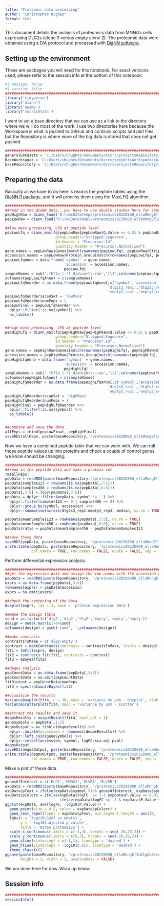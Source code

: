 ```yaml
---
title: "Proteomic data processing"
author: "Christopher Hughes"
format: html
---
```


This document details the analysis of proteomics data from MNNGa cells expressing DLG2s (clone 3 versus empty clone 2). The proteomic data were obtained using a DIA protocol and processed with [DiaNN software](https://github.com/vdemichev/DiaNN).

## Setting up the environment

These are packages you will need for this notebook. For exact versions used, please refer to the session info at the bottom of this notebook.

```r
#| message: false
#| warning: false
##########################################################################################
library('tidyverse')
library('diann')
library('DEqMS')
library('matrixStats')
```

I want to set a base directory that we can use as a link to the directory where we will do most of the work. I use two directories here because the Workspace is what is pushed to GitHub and contains scripts and plot files, but the Repository is where more of the big data is stored that does not get pushed.

```r
##########################################################################################
generalDatasets = 'C:/Users/chughes/Documents/bccrc/projectsRepository/generalDatasets'
baseWorkspace = 'C:/Users/chughes/Documents/bccrc/projectsWorkspace/sorensenLab/relatedToDlg2'
baseRepository = 'C:/Users/chughes/Documents/bccrc/projectsRepository/sorensenLab/relatedToDlg2'
```

## Preparing the data

Basically all we have to do here is read in the peptide tables using the [DiaNN R package](https://github.com/vdemichev/diann-rpackage), and it will process them using the MaxLFQ algorithm.

```r
##########################################################################################
##read in the diaNN data...you have to use double slashes here for some reason
pepHighRaw = diann_load('D:\\msDataTemp\\proteomics20220808_ellaMnngEf1aDlg2s3\\highMassAllReplicatesNoGrouping\\report.tsv')
pepLowRaw = diann_load('D:\\msDataTemp\\proteomics20220808_ellaMnngEf1aDlg2s3\\lowMassAllReplicatesNoGrouping\\report.tsv')

##low mass processing, LFQ at peptide level
pepLowLfq = diann_maxlfq(pepLowRaw[pepLowRaw$Q.Value <= 0.01 & pepLowRaw$Lib.PG.Q.Value <= 0.01 & pepLowRaw$Proteotypic == 1,], 
                       group.header="Stripped.Sequence", 
                       id.header = "Precursor.Id", 
                       quantity.header = "Precursor.Normalised")
gene.names = pepLowRaw$Genes[match(rownames(pepLowLfq), pepLowRaw$Stripped.Sequence)]
accession.names = pepLowRaw$Protein.Group[match(rownames(pepLowLfq), pepLowRaw$Stripped.Sequence)]
pepLowLfqAnno = data.frame('symbol' = gene.names,
                           'accession' = accession.names,
                           pepLowLfq)
sampleNames = sub('.*Ef1a_(.*)_diaLow+\\.raw','\\1',colnames(pepLowLfqAnno))
colnames(pepLowLfqAnno) = c(sampleNames)
pepLowLfqReorder = as.data.frame(pepLowLfqAnno[,c('symbol','accession',
                                               'dlg2s3_rep1','dlg2s3_rep2','dlg2s3_rep3',
                                               'empty2_rep1','empty2_rep2','empty2_rep3')])
pepLowLfqReorder$scanSet = 'lowMass'
pepLowLfqReorder$numPeps = 1
pepLowFinal = pepLowLfqReorder %>%
  dplyr::filter(!is.na(symbol)) %>%
  as_tibble()


##high mass processing, LFQ at peptide level
pepHighLfq = diann_maxlfq(pepHighRaw[pepHighRaw$Q.Value <= 0.01 & pepHighRaw$Lib.PG.Q.Value <= 0.01 & pepHighRaw$Proteotypic == 1,], 
                       group.header="Stripped.Sequence", 
                       id.header = "Precursor.Id", 
                       quantity.header = "Precursor.Normalised")
gene.names = pepHighRaw$Genes[match(rownames(pepHighLfq), pepHighRaw$Stripped.Sequence)]
accession.names = pepHighRaw$Protein.Group[match(rownames(pepHighLfq), pepHighRaw$Stripped.Sequence)]
pepHighLfqAnno = data.frame('symbol' = gene.names,
                           'accession' = accession.names,
                           pepHighLfq)
sampleNames = sub('.*Ef1a_(.*)_diaHigh+\\.raw','\\1',colnames(pepLowLfqAnno))
colnames(pepHighLfqAnno) = c(sampleNames)
pepHighLfqReorder = as.data.frame(pepHighLfqAnno[,c('symbol','accession',
                                               'dlg2s3_rep1','dlg2s3_rep2','dlg2s3_rep3',
                                               'empty2_rep1','empty2_rep2','empty2_rep3')])
pepHighLfqReorder$scanSet = 'highMass'
pepHighLfqReorder$numPeps = 1
pepHighFinal = pepHighLfqReorder %>%
  dplyr::filter(!is.na(symbol)) %>%
  as_tibble()


##combine and save the data
allPeps = rbind(pepLowFinal, pepHighFinal)
saveRDS(allPeps, paste(baseRepository,'/proteomics20220808_ellaMnngEf1aDlg2s3/dataset_strippedPeptidesMaxLfqDiann.rds',sep=''))
```

Now we have a combined peptide table that we can work with. We can roll these peptide values up into proteins and check a couple of control genes we know should be changing.

```r
##########################################################################################
##read in the peptide data and make a protein set
rm(allPeps)
pepData = readRDS(paste(baseRepository,'/proteomics20220808_ellaMnngEf1aDlg2s3/dataset_strippedPeptidesMaxLfqDiann.rds',sep=''))
pepData$samples123 = rowSums(is.na(pepData[,3:5]))
pepData$samples456 = rowSums(is.na(pepData[,6:8]))
pepData[,3:8] = log2(pepData[,3:8])
pepData = dplyr::filter(pepData, symbol != '') %>%
  dplyr::filter(samples123 == 0 | samples456 == 0) %>%
  dplyr::group_by(symbol, accession) %>%
  dplyr::summarise(across(dlg2s3_rep1:empty2_rep3, median, na.rm = TRUE), numPeps = sum(numPeps, na.rm = TRUE))

pepData$meanSamples123 = rowMeans(pepData[,3:5], na.rm = TRUE)
pepData$meanSamples456 = rowMeans(pepData[,6:8], na.rm = TRUE)
pepData$ratio = pepData$meanSamples456 - pepData$meanSamples123

##save these data
saveRDS(pepData, paste(baseRepository, '/proteomics20220808_ellaMnngEf1aDlg2s3/dataset_rawDataProteinLevel_dlg2-empty.rds',sep = ''))
write.table(pepData, paste(baseRepository, '/proteomics20220808_ellaMnngEf1aDlg2s3/dataset_rawDataProteinLevel_dlg2-empty.tsv',sep = ''),
            col.names = TRUE, row.names = FALSE, quote = FALSE, sep = '\t')
```

Perform differential expression analysis.

```r
##########################################################################################
##get the expression data and assign the row names with the accession code
pepData = readRDS(paste(baseRepository, '/proteomics20220808_ellaMnngEf1aDlg2s3/dataset_rawDataProteinLevel_dlg2-empty.rds',sep = ''))
exprs = as.data.frame(pepData[,3:8])
rownames(exprs) = pepData$accession
exprs = na.omit(exprs)

##check the centering of the data
boxplot(exprs, las = 2, main = 'protein expression data')

##make the design table
cond = as.factor(c('dlg2','dlg2','dlg2','empty','empty','empty'))
design = model.matrix(~0+cond)
colnames(design) = gsub('cond','',colnames(design))

##make contrasts
contrastsToMake = c('dlg2-empty')
contrast = makeContrasts(contrasts = contrastsToMake, levels = design)
fit1 = lmFit(exprs, design)
fit2 = contrasts.fit(fit1, contrasts = contrast)
fit3 = eBayes(fit2)

##deqms analysis
pepCountData = as.data.frame(pepData[,3:9])
pepCountData = na.omit(pepCountData)
fit3$count = pepCountData$numPeps
fit4 = spectraCounteBayes(fit3)

##visualize the results
VarianceBoxplot(fit4, n = 30, main = 'variance by psm - boxplot', xlab = 'psm count')
VarianceScatterplot(fit4, main = 'variance by psm - scatter')

##extract the results and save it
deqmsResults = outputResult(fit4, coef_col = 1)
geneSymbols = pepData[,1:2]
deqmsOutput = as_tibble(deqmsResults) %>%
  dplyr::mutate(accession = rownames(deqmsResults)) %>%
  dplyr::left_join(geneSymbols) %>%
  dplyr::select(accession, symbol, logFC:sca.adj.pval)
deqmsOutput
saveRDS(deqmsOutput, paste(baseRepository, '/proteomics20220808_ellaMnngEf1aDlg2s3/dataset_deqmsProteinLevel_dlg2-empty.rds',sep = ''))
write.table(deqmsOutput, paste(baseRepository, '/proteomics20220808_ellaMnngEf1aDlg2s3/dataset_deqmsProteinLevel_dlg2-empty.tsv',sep = ''),
            col.names = TRUE, row.names = FALSE, quote = FALSE, sep = '\t')
```

Make a plot of these data.

```r
##########################################################################################
genesOfInterest = c('DLG2','HMOX1','BLVRA','BLVRB')
expData = readRDS(paste(baseRepository, '/proteomics20220808_ellaMnngEf1aDlg2s3/dataset_deqmsProteinLevel_dlg2-empty.rds',sep = ''))
expData$pText = ifelse(expData$symbol %in% genesOfInterest, expData$symbol, '')
expData$pColors = ifelse(expData$logFC  >= 1 & expData$P.Value <= 0.01, brewer.pal(4,'OrRd')[4],
                         ifelse(expData$logFC <= -1 & expData$P.Value <= 0.01, brewer.pal(4,'GnBu')[4], brewer.pal(4,'Greys')[3]))
ggplot(expData, aes(logFC, -log10(P.Value))) +
  geom_point(size = 0.5, color = expData$pColors) +
  geom_text_repel(label = expData$pText, min.segment.length = unit(0, 'lines'), nudge_x = -1, nudge_y = -2, max.overlaps = 55000, size = 2, segment.size = 0.25) +
  labs(x = 'log2(DLG2n3 vs empty)', 
       y = '-log10(adjusted p-value)', 
       title = 'Osteo proteomics') +
  scale_x_continuous(limits = c(-4,4), breaks = seq(-20,20,2)) +
  scale_y_continuous(limits = c(0,7), breaks = seq(-20,20,2)) +
  geom_vline(xintercept = c(-1,1), linetype = 'dashed') +
  geom_hline(yintercept = -log10(0.01), linetype = 'dashed') +
  theme_classic()
ggsave(paste(baseRepository, '/proteomics20220808_ellaMnngEf1aDlg2s3/scatter_deqms_mnngDlg2sVsWt.pdf', sep = ''),
       height = 2, width = 2, useDingbats = FALSE)
```       
       
We are done here for now. Wrap up below.

## Session info

```r
##########################################################################################
sessionInfo()
```


